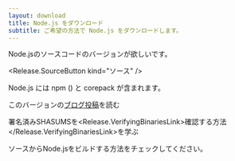 ```yaml
---
layout: download
title: Node.js をダウンロード
subtitle: ご希望の方法で Node.js をダウンロードします。
---
```


<section>
  Node.jsのソースコードの<Release.VersionDropdown />バージョンが欲しいです。

  <Release.SourceButton kind="ソース" />
</section>

<section>
  Node.js には <LinkWithArrow href="https://npmjs.com">npm</LinkWithArrow> (<Release.NpmVersion />) と corepack が含まれます。

  このバージョンの<a href="Release.BlogPostLink">ブログ投稿</a>を読む

  署名済みSHASUMSを<Release.VerifyingBinariesLink>確認する方法</Release.VerifyingBinariesLink>を学ぶ

  ソースからNode.jsを<LINKWITHARROW href="https://github.com/nodejs/node/blob/main/BUILDING.md#building-nodejs-on-supported-platforms">ビルドする</LINKWITHARROW>方法をチェックしてください。
</section>
